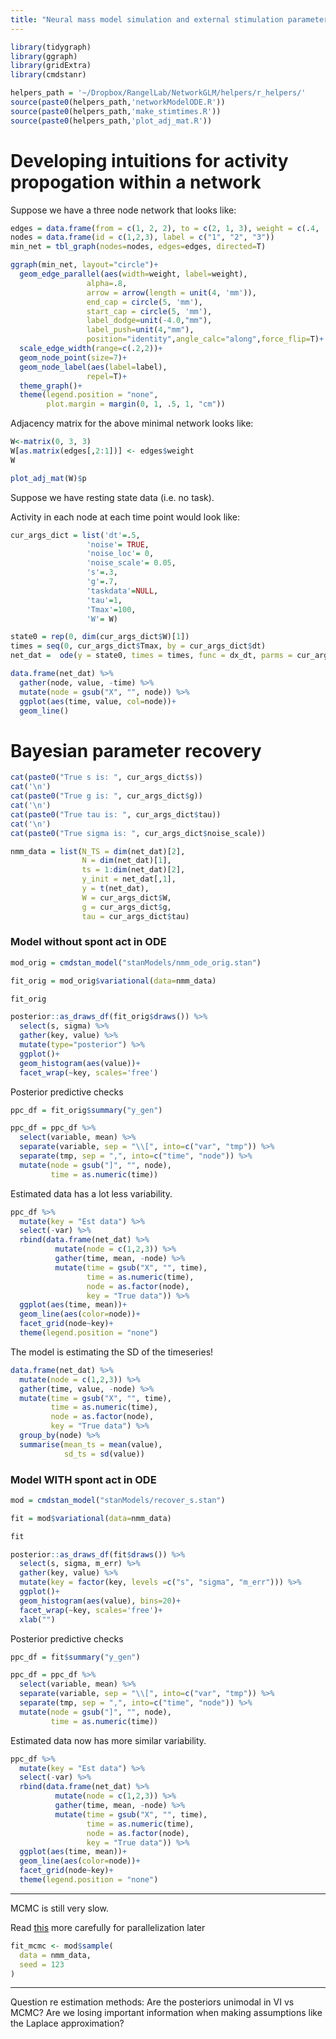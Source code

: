 ```yaml
---
title: "Neural mass model simulation and external stimulation parameter recovery with Stan"
---
```


```r
library(tidygraph)
library(ggraph)
library(gridExtra)
library(cmdstanr)
```

```r
helpers_path = '~/Dropbox/RangelLab/NetworkGLM/helpers/r_helpers/'
source(paste0(helpers_path,'networkModelODE.R'))
source(paste0(helpers_path,'make_stimtimes.R'))
source(paste0(helpers_path,'plot_adj_mat.R'))
```

# Developing intuitions for activity propogation within a network

Suppose we have a three node network that looks like:

```r
edges = data.frame(from = c(1, 2, 2), to = c(2, 1, 3), weight = c(.4, .2, .3))
nodes = data.frame(id = c(1,2,3), label = c("1", "2", "3"))
min_net = tbl_graph(nodes=nodes, edges=edges, directed=T)
```

```r
ggraph(min_net, layout="circle")+
  geom_edge_parallel(aes(width=weight, label=weight), 
                 alpha=.8,
                 arrow = arrow(length = unit(4, 'mm')),
                 end_cap = circle(5, 'mm'),
                 start_cap = circle(5, 'mm'),
                 label_dodge=unit(-4.0,"mm"),
                 label_push=unit(4,"mm"),
                 position="identity",angle_calc="along",force_flip=T)+
  scale_edge_width(range=c(.2,2))+
  geom_node_point(size=7)+
  geom_node_label(aes(label=label), 
                 repel=T)+ 
  theme_graph()+
  theme(legend.position = "none",
        plot.margin = margin(0, 1, .5, 1, "cm"))
```

Adjacency matrix for the above minimal network looks like:

```r
W<-matrix(0, 3, 3)
W[as.matrix(edges[,2:1])] <- edges$weight
W
```

```r
plot_adj_mat(W)$p
```

Suppose we have resting state data (i.e. no task).

Activity in each node at each time point would look like:

```r
cur_args_dict = list('dt'=.5,  
                 'noise'= TRUE,
                 'noise_loc'= 0, 
                 'noise_scale'= 0.05,
                 's'=.3,
                 'g'=.7,
                 'taskdata'=NULL,
                 'tau'=1, 
                 'Tmax'=100,
                 'W'= W)

state0 = rep(0, dim(cur_args_dict$W)[1])
times = seq(0, cur_args_dict$Tmax, by = cur_args_dict$dt)
net_dat =  ode(y = state0, times = times, func = dx_dt, parms = cur_args_dict, method="rk4")

data.frame(net_dat) %>%
  gather(node, value, -time) %>%
  mutate(node = gsub("X", "", node)) %>%
  ggplot(aes(time, value, col=node))+
  geom_line()
```

# Bayesian parameter recovery

```r
cat(paste0("True s is: ", cur_args_dict$s))
cat('\n')
cat(paste0("True g is: ", cur_args_dict$g))
cat('\n')
cat(paste0("True tau is: ", cur_args_dict$tau))
cat('\n')
cat(paste0("True sigma is: ", cur_args_dict$noise_scale))
```

```r
nmm_data = list(N_TS = dim(net_dat)[2],
                N = dim(net_dat)[1],
                ts = 1:dim(net_dat)[2],
                y_init = net_dat[,1],
                y = t(net_dat),
                W = cur_args_dict$W,
                g = cur_args_dict$g,
                tau = cur_args_dict$tau)
```

### Model without spont act in ODE

```r
mod_orig = cmdstan_model("stanModels/nmm_ode_orig.stan")
```

```r
fit_orig = mod_orig$variational(data=nmm_data)
```

```r
fit_orig
```

```r
posterior::as_draws_df(fit_orig$draws()) %>%
  select(s, sigma) %>%
  gather(key, value) %>%
  mutate(type="posterior") %>%
  ggplot()+
  geom_histogram(aes(value))+
  facet_wrap(~key, scales='free')
```

Posterior predictive checks

```r
ppc_df = fit_orig$summary("y_gen")
```

```r
ppc_df = ppc_df %>%
  select(variable, mean) %>%
  separate(variable, sep = "\\[", into=c("var", "tmp")) %>%
  separate(tmp, sep = ",", into=c("time", "node")) %>%
  mutate(node = gsub("]", "", node),
         time = as.numeric(time)) 
```

Estimated data has a lot less variability.

```r
ppc_df %>%
  mutate(key = "Est data") %>%
  select(-var) %>%
  rbind(data.frame(net_dat) %>%
          mutate(node = c(1,2,3)) %>%
          gather(time, mean, -node) %>%
          mutate(time = gsub("X", "", time),
                 time = as.numeric(time),
                 node = as.factor(node),
                 key = "True data")) %>%
  ggplot(aes(time, mean))+
  geom_line(aes(color=node))+
  facet_grid(node~key)+
  theme(legend.position = "none")
```

The model is estimating the SD of the timeseries!

```r
data.frame(net_dat) %>%
  mutate(node = c(1,2,3)) %>%
  gather(time, value, -node) %>%
  mutate(time = gsub("X", "", time),
         time = as.numeric(time),
         node = as.factor(node),
         key = "True data") %>%
  group_by(node) %>% 
  summarise(mean_ts = mean(value),
            sd_ts = sd(value))
```

### Model WITH spont act in ODE

```r
mod = cmdstan_model("stanModels/recover_s.stan")
```

```r
fit = mod$variational(data=nmm_data)
```

```r
fit
```

```r
posterior::as_draws_df(fit$draws()) %>%
  select(s, sigma, m_err) %>%
  gather(key, value) %>%
  mutate(key = factor(key, levels =c("s", "sigma", "m_err"))) %>%
  ggplot()+
  geom_histogram(aes(value), bins=20)+
  facet_wrap(~key, scales='free')+
  xlab("")
```

Posterior predictive checks

```r
ppc_df = fit$summary("y_gen")
```

```r
ppc_df = ppc_df %>%
  select(variable, mean) %>%
  separate(variable, sep = "\\[", into=c("var", "tmp")) %>%
  separate(tmp, sep = ",", into=c("time", "node")) %>%
  mutate(node = gsub("]", "", node),
         time = as.numeric(time)) 
```

Estimated data now has more similar variability.

```r
ppc_df %>%
  mutate(key = "Est data") %>%
  select(-var) %>%
  rbind(data.frame(net_dat) %>%
          mutate(node = c(1,2,3)) %>%
          gather(time, mean, -node) %>%
          mutate(time = gsub("X", "", time),
                 time = as.numeric(time),
                 node = as.factor(node),
                 key = "True data")) %>%
  ggplot(aes(time, mean))+
  geom_line(aes(color=node))+
  facet_grid(node~key)+
  theme(legend.position = "none")
```

------

MCMC is still very slow. 

Read [this](https://github.com/generable/stan-ode-workshop/blob/master/ODEs-in-Stan.pdf) more carefully for parallelization later 

```r
fit_mcmc <- mod$sample(
  data = nmm_data,
  seed = 123
)
```


------

Question re estimation methods: Are the posteriors unimodal in VI vs MCMC? Are we losing important information when making assumptions like the Laplace approximation?
